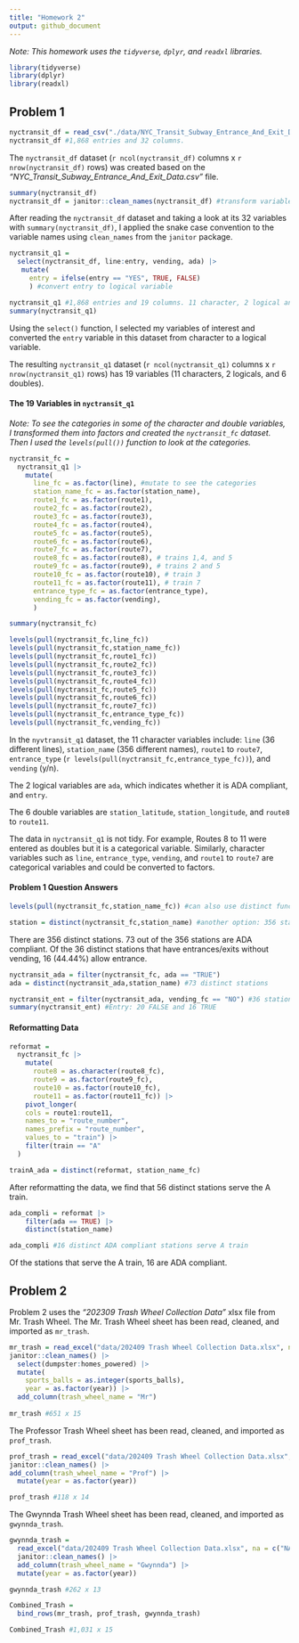 ```yaml
---
title: "Homework 2"
output: github_document
---
```

_Note: This homework uses the `tidyverse`, `dplyr`, and `readxl` libraries._
```r
library(tidyverse)
library(dplyr)
library(readxl)
```

## Problem 1

```r
nyctransit_df = read_csv("./data/NYC_Transit_Subway_Entrance_And_Exit_Data.csv", na = c("NA", "", "."))
nyctransit_df #1,868 entries and 32 columns.
```

The `nyctransit_df` dataset (`r ncol(nyctransit_df)` columns x `r nrow(nyctransit_df)` rows) was created based on the _"NYC_Transit_Subway_Entrance_And_Exit_Data.csv"_ file.

```r
summary(nyctransit_df)
nyctransit_df = janitor::clean_names(nyctransit_df) #transform variable names to snake case
```

After reading the `nyctransit_df` dataset and taking a look at its 32 variables with `summary(nyctransit_df)`, I applied the snake case convention to the variable names using `clean_names` from the `janitor` package. 

```r
nyctransit_q1 = 
  select(nyctransit_df, line:entry, vending, ada) |>
   mutate(
     entry = ifelse(entry == "YES", TRUE, FALSE)
     ) #convert entry to logical variable

nyctransit_q1 #1,868 entries and 19 columns. 11 character, 2 logical and 6 double variables
summary(nyctransit_q1)
```

Using the `select()` function, I selected my variables of interest and converted the `entry` variable in this dataset from character to a logical variable. 

The resulting `nyctransit_q1` dataset (`r ncol(nyctransit_q1)` columns x `r nrow(nyctransit_q1)` rows) has 19 variables (11 characters, 2 logicals, and 6 doubles).


#### The 19 Variables in `nyctransit_q1`

_Note: To see the categories in some of the character and double variables, I transformed them into factors and created the `nyctransit_fc` dataset. Then I used the `levels(pull())` function to look at the categories._

```r
nyctransit_fc = 
  nyctransit_q1 |>
    mutate(
      line_fc = as.factor(line), #mutate to see the categories
      station_name_fc = as.factor(station_name),
      route1_fc = as.factor(route1),
      route2_fc = as.factor(route2),
      route3_fc = as.factor(route3),
      route4_fc = as.factor(route4),
      route5_fc = as.factor(route5),
      route6_fc = as.factor(route6),
      route7_fc = as.factor(route7),
      route8_fc = as.factor(route8), # trains 1,4, and 5 
      route9_fc = as.factor(route9), # trains 2 and 5
      route10_fc = as.factor(route10), # train 3
      route11_fc = as.factor(route11), # train 7
      entrance_type_fc = as.factor(entrance_type),
      vending_fc = as.factor(vending),
      )

summary(nyctransit_fc)
```

```r
levels(pull(nyctransit_fc,line_fc))
levels(pull(nyctransit_fc,station_name_fc))
levels(pull(nyctransit_fc,route1_fc))
levels(pull(nyctransit_fc,route2_fc))
levels(pull(nyctransit_fc,route3_fc))
levels(pull(nyctransit_fc,route4_fc))
levels(pull(nyctransit_fc,route5_fc))
levels(pull(nyctransit_fc,route6_fc))
levels(pull(nyctransit_fc,route7_fc))
levels(pull(nyctransit_fc,entrance_type_fc))
levels(pull(nyctransit_fc,vending_fc))
```

In the `nyvtransit_q1` dataset, the 11 character variables include: `line` (36 different lines), `station_name` (356 different names), `route1` to `route7`, `entrance_type` (`r levels(pull(nyctransit_fc,entrance_type_fc))`), and `vending` (y/n).

The 2 logical variables are `ada`, which indicates whether it is ADA compliant, and `entry`.

The 6 double variables are `station_latitude`, `station_longitude`, and `route8` to `route11`.
  
The data in `nyctransit_q1` is not tidy. For example, Routes 8 to 11 were entered as doubles but it is a categorical variable. Similarly, character variables such as `line`, `entrance_type`, `vending`, and `route1` to `route7` are categorical variables and could be converted to factors.

#### Problem 1 Question Answers

```r
levels(pull(nyctransit_fc,station_name_fc)) #can also use distinct function

station = distinct(nyctransit_fc,station_name) #another option: 356 stations
```

There are 356 distinct stations. 73 out of the 356 stations are ADA compliant. Of the 36 distinct stations that have entrances/exits without vending, 16 (44.44%) allow entrance. 

```r
nyctransit_ada = filter(nyctransit_fc, ada == "TRUE")
ada = distinct(nyctransit_ada,station_name) #73 distinct stations
```

```r
nyctransit_ent = filter(nyctransit_ada, vending_fc == "NO") #36 stations with entrance/exits w/o vending
summary(nyctransit_ent) #Entry: 20 FALSE and 16 TRUE
```

#### Reformatting Data

```r
reformat = 
  nyctransit_fc |>
    mutate(
      route8 = as.character(route8_fc), 
      route9 = as.factor(route9_fc),
      route10 = as.factor(route10_fc),
      route11 = as.factor(route11_fc)) |>
    pivot_longer(
    cols = route1:route11, 
    names_to = "route_number",
    names_prefix = "route_number",
    values_to = "train") |>
    filter(train == "A"
  ) 
```

```r
trainA_ada = distinct(reformat, station_name_fc)
```

After reformatting the data, we find that 56 distinct stations serve the A train. 

```r
ada_compli = reformat |>
    filter(ada == TRUE) |>
    distinct(station_name)

ada_compli #16 distinct ADA compliant stations serve A train
```

Of the stations that serve the A train, 16 are ADA compliant.

## Problem 2

Problem 2 uses the _"202309 Trash Wheel Collection Data"_ xlsx file from Mr. Trash Wheel. The Mr. Trash Wheel sheet has been read, cleaned, and imported as `mr_trash`.

```r
mr_trash = read_excel("data/202409 Trash Wheel Collection Data.xlsx", na = c("NA", "", "."), sheet = "Mr. Trash Wheel", n_max = 651) |>
janitor::clean_names() |>
  select(dumpster:homes_powered) |> 
  mutate(
    sports_balls = as.integer(sports_balls),
    year = as.factor(year)) |>
  add_column(trash_wheel_name = "Mr")
  
mr_trash #651 x 15
```

The Professor Trash Wheel sheet has been read, cleaned, and imported as `prof_trash`.
```r
prof_trash = read_excel("data/202409 Trash Wheel Collection Data.xlsx", na = c("NA", "", "."), sheet = "Professor Trash Wheel", n_max = 118) |>
janitor::clean_names() |>
add_column(trash_wheel_name = "Prof") |>
  mutate(year = as.factor(year))

prof_trash #118 x 14
```

The Gwynnda Trash Wheel sheet has been read, cleaned, and imported as `gwynnda_trash`.
```r
gwynnda_trash = 
  read_excel("data/202409 Trash Wheel Collection Data.xlsx", na = c("NA", "", "."), sheet = "Gwynnda Trash Wheel", n_max = 262) |>
  janitor::clean_names() |>
  add_column(trash_wheel_name = "Gwynnda") |>
  mutate(year = as.factor(year))

gwynnda_trash #262 x 13
```

```r
Combined_Trash = 
  bind_rows(mr_trash, prof_trash, gwynnda_trash) 

Combined_Trash #1,031 x 15
```

